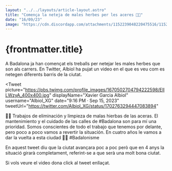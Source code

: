 ```yaml
---
layout: "../../layouts/article-layout.astro"
title: "Comença la neteja de males herbes per les aceres 🧹🌿"
date: "16/09/23"
image: "https://cdn.discordapp.com/attachments/1152239048220475516/1152544300412973096/males-herbes-al-carrer.webp"
---
```


# {frontmatter.title}

A Badalona ja han començat els treballs per netejar les males herbes que son als carrers. En Twitter, Albiol ha pujat un video en el que es veu com es netegen diferents barris de la ciutat. 

<Tweet 
    picture="https://pbs.twimg.com/profile_images/1670502704794222598/ElILWzyA_400x400.jpg"
    displayName="Xavier Garcia Albiol"
    username="Albiol_XG"
    date="9:16 PM · Sep 15, 2023"
    tweetUrl="https://twitter.com/Albiol_XG/status/1702763294447083894"
>
🧹🌿 Trabajos de eliminación y limpieza de malas hierbas de las aceras. El mantenimiento y el cuidado de las calles de #Badalona son para mí una prioridad. Somos conscientes de todo el trabajo que tenemos por delante, pero poco a poco vamos a revertir la situación. En cuatro años le vamos a dar la vuelta a esta ciudad 💪💪 #Badalonisme
</Tweet>

En aquest tweet diu que la ciutat avançara poc a poc però que en 4 anys la situació girarà completament, referint-se a que serà una molt bona ciutat.

Si vols veure el video dona click al tweet enllaçat.